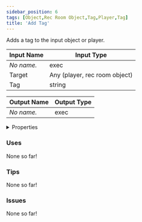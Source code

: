 ```yaml
---
sidebar_position: 6
tags: [Object,Rec Room Object,Tag,Player,Tag]
title: 'Add Tag'
---
```


Adds a tag to the input object or player.



<DocusaurusSvg />

| Input Name | Input Type |
|-----------|-----------|
| *No name.* | exec |
| Target | Any (player, rec room object) |
| Tag | string |

| Output Name | Output Type |
|-----------|-----------|
| *No name.* | exec |


<details>
  <summary>Properties</summary>
  <div>
    <div>
    <table>
      <thead>
        <tr>
          <th>Is beta required?</th>
          <th>No</th>
        </tr>
        <tr>
          <th>Is this chip a trolling risk?</th>
          <th>No</th>
        </tr>
        <tr>
          <th>Is this chip a role assignment risk?</th>
          <th>No</th>
        </tr>
        <tr>
          <th>Chip UUID</th>
          <th>953fb21b-c9f0-46fc-a0f1-ee1a937854f8</th>
        </tr>
        <tr>
          <th>Room availability</th>
          <th>Available everywhere</th>
        </tr>
      </thead>
    </table>
    </div>
  </div>
</details>

### Uses

None so far!

### Tips

None so far!

### Issues

None so far!